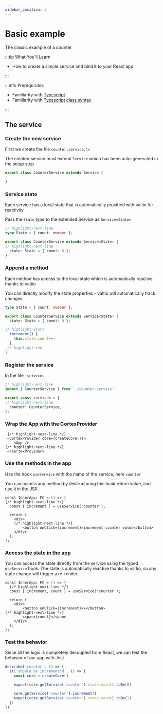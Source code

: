 ```yaml
---
sidebar_position: 3
---
```


# Basic example

The classic example of a counter

:::tip What You'll Learn

- How to create a simple service and bind it to your React app

:::

:::info Prerequisites

- Familiarity with [Typescript](https://www.typescriptlang.org/docs/handbook/typescript-in-5-minutes.html)
- Familiarity with [Typescript class syntax](https://www.typescriptlang.org/docs/handbook/classes.html)

:::

## The service

### Create the new service

First we create the file `counter.service.ts`

The created service must extend `Service` which has been auto-generated in the setup step

```ts
export class CounterService extends Service {

}
```

### Service state

Each service has a local state that is automatically proxified with valtio for reactivity

Pass the `State` type to the extended Service as `Service<State>`

```ts
// highlight-next-line
type State = { count: number };

export class CounterService extends Service<State> {
// highlight-next-line
  state: State = { count: 0 };
}
```

### Append a method

Each method has access to the local state which is automatically reactive thanks to valtio

You can directly modify the state properties - valtio will automatically track changes

```ts
type State = { count: number };

export class CounterService extends Service<State> {
  state: State = { count: 0 };

// highlight-start
  increment() {
    this.state.count++;
  }
 // highlight-end
}
```

### Register the service

In the file `_services`

```ts
// highlight-next-line
import { CounterService } from './counter.service';

export const services = {
// highlight-next-line
  counter: CounterService,
};
```

### Wrap the App with the CortexProvider

```tsx
 {/* highlight-next-line */}
 <CortexProvider core={createCore()}>
    <App />
{/* highlight-next-line */}
 </CortexProvider> 
```

### Use the methods in the app

Use the hook `useService` with the name of the service, here `counter`

You can access any method by destructuring this hook return value, and use it in the JSX

```tsx
const InnerApp: FC = () => {
{/* highlight-next-line */}
  const { increment } = useService('counter');

  return (
    <div>
    {/* highlight-next-line */}
        <button onClick={increment}>increment counter value</button> 
    </div>
  );
};
```

### Access the state in the app

You can access the state directly from the service using the typed `useService` hook. The state is automatically reactive thanks to valtio, so any state change will trigger a re-render.

```tsx
const InnerApp: FC = () => {
  {/* highlight-next-line */}
  const { increment, count } = useService('counter');

  return (
    <div>
        <button onClick={increment}>+</button>
{/* highlight-next-line */}
        <span>{count}</span> 
    </div>
  );
};
```

### Test the behavior

Since all the logic is completely decoupled from React, we can test the behavior of our app with Jest

```typescript
describe('counter', () => {
  it('should be incremented', () => {
    const core = createCore()

    expect(core.getService('counter').state.count).toBe(0)

    core.getService('counter').increment()
    expect(core.getService('counter').state.count).toBe(1)
  })
}) 
```
